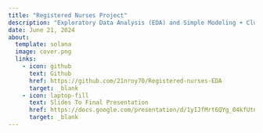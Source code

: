 ```yaml
---
title: "Registered Nurses Project"
description: "Exploratory Data Analysis (EDA) and Simple Modeling + Clustering For Registered Nurses Employees Across UnitedHealth Group @ CMU Bridges Program"
date: June 21, 2024
about: 
  template: solana
  image: cover.png
  links: 
    - icon: github
      text: Github
      href: https://github.com/21nroy70/Registered-nurses-EDA
      target: _blank
    - icon: laptop-fill
      text: Slides To Final Presentation
      href: https://docs.google.com/presentation/d/1yIJfMrt6QYg_04kfUtnsnS_U5_wsuthbFnYvnDZ9nCI/edit?usp=sharing
      target: _blank
---
```


